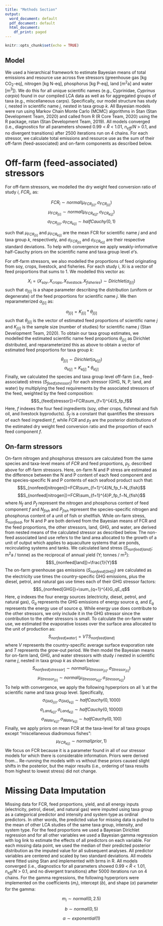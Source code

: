 ```yaml
---
title: "Methods Section"
output:
  word_document: default
  pdf_document: default
  html_document:
    df_print: paged
---
```


```r
knitr::opts_chunk$set(echo = TRUE)
```

## Model

  We used a hierarchical framework to estimate Bayesian means of total emissions and resource use across five stressors (greenhouse gas [kg CO~2~-eq], nitrogen [kg N-eq], phosphorus [kg P-eq], land [m^2^a] and water [m^3^]). We do this for all unique scientific names (e.g., Cyprinidae, *Cyprinus carpio*) found in our compiled LCA data as well as for aggregated groups of taxa (e.g., miscellaneous carps).  Specifically, our model structure has study $i$, nested in scientific name $j$, nested in taxa group $k$. All Bayesian models were run using Markov Chain Monte Carlo (MCMC) algorithms in Stan (Stan Development Team, 2020) and called from R (R Core Team, 2020) using the R package, rstan (Stan Development Team, 2019). All models converged (i.e., diagnostics for all parameters showed 0.99 < $\widehat{R}$ < 1.01, $n_{eff}/N$ > 0.1, and no divergent transitions) after 2500 iterations run on 4 chains. For each stressor, we calculate total emissions and resource use as the sum of their off-farm (feed-associated) and on-farm components as described below. 

# Off-farm (feed-associated) stressors

  For off-farm stressors, we modelled the dry weight feed conversion ratio of study $i$, $FCR_i$, as:

$$FCR_i \sim normal(\mu_{FCR_{j[i]}}, \sigma_{FCR_{j[i]}})$$
$$\mu_{FCR_{j[i]}} \sim normal(\mu_{FCR_{k[j]}}, \sigma_{FCR_{k[j]}})$$
$$\sigma_{FCR_{j[i]}}, \sigma_{FCR_{k[j]}}\sim halfCauchy(0,1)$$

such that $\mu_{FCR_{j[i]}}$ and $\mu_{FCR_{k[j]}}$ are the mean FCR for scientific name $j$ and and taxa group $k$, respectively, and $\sigma_{FCR_{j[i]}}$ and $\sigma_{FCR_{k[j]}}$ are their respective standard deviations. To help with convergence we apply weakly-informative half-Cauchy priors on the scientific name and taxa group level $\sigma$’s. 

  For off-farm stressors, we also modelled the proportions of feed originating from soy, crops, livestock, and fisheries. For each study i, Xi is a vector of feed proportions that sums to 1. We modelled this vector as:

$$X_i = (X_{soy}, X_{crops}, X_{livestock}, X_{fisheries}) \sim Dirichlet(\alpha_{j[i]})$$
such that $\alpha_{j[i]}$ is a shape parameter describing the distribution (uniform or degenerate) of the feed proportions for scientific name $j$. We then reparameterized  $\alpha_{j[i]}$ as:

$$\alpha_{j[i]} = K_{j[i]} * \theta_{j[i]}$$
such that $\theta_{j[i]}$ is the vector of estimated feed proportions of scientific name $j$ and  $K_{j[i]}$ is the sample size (number of studies) for scientific name $j$ (Stan Development Team, 2020). To obtain our taxa group estimates, we modelled the estimated scientific name feed proportions $\theta_{j[i]}$ as Dirichlet distributed, and reparameterized this as above to obtain a vector of estimated feed proportions for taxa group $k$:

$$ \theta_{j[i]} \sim Dirichlet(\alpha_{k[j]})$$
$$\alpha_{k[j]} = K_{k[j]} * \theta_{k[j]}$$
  Finally, we calculated the species and taxa group level off-farm (i.e., feed-associated) stress ($S_{feed[stressor]}$) for each stressor (GHG, N, P, land, and water) by multiplying the feed requirements by the associated stressors of the feed, weighted by the feed composition:
$$S_{feed[stressor]}=FCR\sum_{f=1}^{4}S_fp_f$$
Here, $f$ indexes the four feed ingredients (soy, other crops, fishmeal and fish oil, and livestock byproducts). $S_f$ is a constant that quantifies the stressors of each feed ingredient $f$, while $FCR$ and $p_f$ are the posterior distributions of the estimated dry weight feed conversion ratio and the proportion of each feed component $f$.

## On-farm stressors

  On-farm nitrogen and phosphorus stressors are calculated from the same species and taxa-level means of $FCR$ and feed proportions, $p_f$, described above for off-farm stressors. Here, on-farm N and P stress are estimated as the difference between the N and P content of each feed component and the species-specific N and P contents of each seafood product such that:
$$S_{nonfeed[nitrogen]}=FCR\sum_{f=1}^{4}N_fp_f−N_{fish}$$
$$S_{nonfeed[nitrogen]}=FCR\sum_{f=1}^{4}P_fp_f−N_{fish}$$
where $N_f$ and $P_f$ represent the nitrogen and phosphorus content of feed component $f$ and $N_{fish}$ and $P_{fish}$ represent the species-specific nitrogen and phosphorus content of a unit of fish or shellfish. 
  While on-farm stress, $S_{nonfeed}$, for N and P are both derived from the Bayesian means of FCR and the feed proportions, the other stressors, land, GHG, and water, are derived from nested means of the calculated stressor as described below. The non-feed associated land use refers to the land area allocated to the growth of a unit of output which applies to aquaculture systems that are ponds, recirculating systems and tanks. We calculated land stress ($S_{nonfeed[land]}$; m^2^a / tonne) as the reciprocal of annual yield  (Y; tonnes / m^2^):
$$S_{nonfeed[land]}=\frac{1}{Y}$$
  The on-farm greenhouse gas emissions ($S_{nonfeed[GHG]}$) are calculated as the electricity use times the country-specific GHG emissions, plus the diesel, petrol, and natural gas use times each of their GHG stressor factors:
$$S_{nonfeed[GHG]}=\sum_{q=1}^{4}G_qE_q$$
Here, $q$ indexes the four energy sources (electricity, diesel, petrol, and natural gas), $G_q$ represents the GHG emissions of energy source $q$, and $E_q$ represents the energy use of source $q$. While energy use does contribute to the other stressors, we only include it in the GHG stressor since the contribution to the other stressors is small. 
  To calculate the on-farm water use, we estimated the evaporative losses over the surface area allocated to the unit of production as:
$$S_{nonfeed[water]}=VTS_{nonfeed[land]}$$
where $V$ represents the country-specific average surface evaporation rate and $T$ represents the grow-out period. 
  We then model the Bayesian means for on-farm land, GHG, and water stressors with study $i$ nested in scientific name $j$, nested in taxa group $k$ as shown below:
$$S_{nonfeed[stressor]}\sim normal(\mu_{Stressor_{j[i]}}, \sigma_{Stressor_{j[i]}})$$
$$\mu_{Stressor_{j[i]}}\sim normal(\mu_{Stressor_{k[j]}}, \sigma_{Stressor_{k[j]}})$$
  To help with convergence, we apply the following hyperpriors on all ’s at the scientific name and taxa group level. Specifically, 
$$\sigma_{GHG_{j[i]}}, \sigma_{GHG_{k[j]}} \sim halfCauchy(0, 1000)$$
$$\sigma_{Land_{k[j]}}, \sigma_{Land_{k[j]}} \sim halfCauchy(0, 10000)$$
$$\sigma_{Water_{k[j]}}, \sigma_{Water_{k[j]}} \sim halfCauchy(0, 100)$$
  Finally, we apply priors on mean FCR at the taxa-level for all taxa groups except “miscellaneous diadromous fishes”:
$$\mu_{FCR_{k[j]}} \sim normal(prior, 1)$$
We focus on FCR because it is a parameter found in all of our stressor models for which there is considerable information. Priors were derived from… Re-running the models with vs without these priors caused slight shifts in the posterior, but the major results (i.e., ordering of taxa results from highest to lowest stress) did not change.

# Missing Data Imputation

  Missing data for FCR, feed proportions, yield, and all energy inputs (electricity, petrol, diesel, and natural gas) were imputed using taxa group as a categorical predictor and intensity and system type as ordinal predictors. In other words, the predicted value for missing data is pulled to the mean of other LCA studies of the same taxa group, intensity, and system type. For the feed proportions we used a Bayesian Dirichlet regression and for all other variables we used a Bayesian gamma regression with log link to estimate the effects of all predictors on each variable. For each missing data point, we used the median of their predicted posterior distribution as the imputed value for all subsequent analyses. All predictor variables are centered and scaled by two standard deviations. All models were fitted using Stan and implemented with brms in R. All models converged (i.e., diagnostics for all parameters showed 0.99 <  $\widehat{R}$ < 1.01, $n_{eff}/N$ > 0.1, and no divergent transitions) after 5000 iterations run on 4 chains. For the gamma regressions, the following hyperpriors were implemented on the coefficients ($m_i$), intercept ($b$), and shape ($\alpha$) parameter for the gamma:

$$m_i \sim normal(0, 2.5)$$

$$b \sim normal(0, 5)$$

 $$\alpha \sim exponential(1)$$
